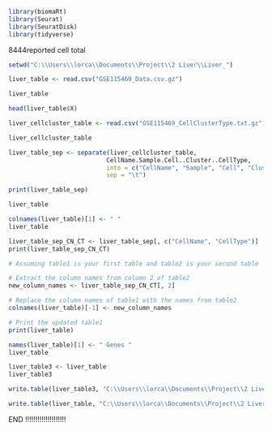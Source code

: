 ```{r}
library(biomaRt)
library(Seurat)
library(SeuratDisk)
library(tidyverse)
```

8444reported cell total 

```{r}
setwd("C:\\Users\\lorca\\Documents\\Project\\2 Liver\\Liver_")
```

```{r}
liver_table <- read.csv("GSE115469_Data.csv.gz")
```

```{r}
liver_table
```

```{r}
head(liver_table$X)
```




```{r}
liver_cellcluster_table <- read.csv("GSE115469_CellClusterType.txt.gz")
```

```{r}
liver_cellcluster_table
```



```{r}
liver_table_sep <- separate(liver_cellcluster_table, 
                           CellName.Sample.Cell..Cluster..CellType, 
                           into = c("CellName", "Sample", "Cell", "Cluster", "CellType"), 
                           sep = "\t")

print(liver_table_sep)
```


```{r}
liver_table
```

```{r}
colnames(liver_table)[1] <- " "
liver_table
```


```{r}
liver_table_sep_CN_CT <- liver_table_sep[, c("CellName", "CellType")]
print(liver_table_sep_CN_CT)
```



```{r}
# Assuming table1 is your first table and table2 is your second table

# Extract the column names from column 2 of table2
new_column_names <- liver_table_sep_CN_CT[, 2]

# Replace the column names of table1 with the names from table2
colnames(liver_table)[-1] <- new_column_names

# Print the updated table1
print(liver_table)

```



```{r}
names(liver_table)[1] <- " Genes "
liver_table
```


```{r}
liver_table3 <- liver_table
liver_table3
```



```{r}
write.table(liver_table3, "C:\\Users\\lorca\\Documents\\Project\\2 Liver\\Liver_\\liver_table3.txt", sep = "\t", quote = FALSE, row.names = FALSE)
```


```{r}
write.table(liver_table, "C:\\Users\\lorca\\Documents\\Project\\2 Liver\\Liver_\\liver_table.txt", quote = FALSE, row.names = FALSE)
```

END !!!!!!!!!!!!!!!!!!!!



